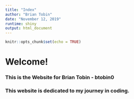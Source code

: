 ```yaml
---
title: "Index"
author: "Brian Tobin"
date: "November 12, 2019"
runtime: shiny
output: html_document
---
```


```r
knitr::opts_chunk$set(echo = TRUE)
```




# Welcome!

### This is the Website for Brian Tobin - btobin0
### This website is dedicated to my journey in coding.
